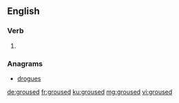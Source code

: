 ==English==

===Verb===
{{head|en|verb form}}

# {{en-past of|grouse}}

===Anagrams===
* [[drogues#English|drogues]]

[[de:groused]]
[[fr:groused]]
[[ku:groused]]
[[mg:groused]]
[[vi:groused]]